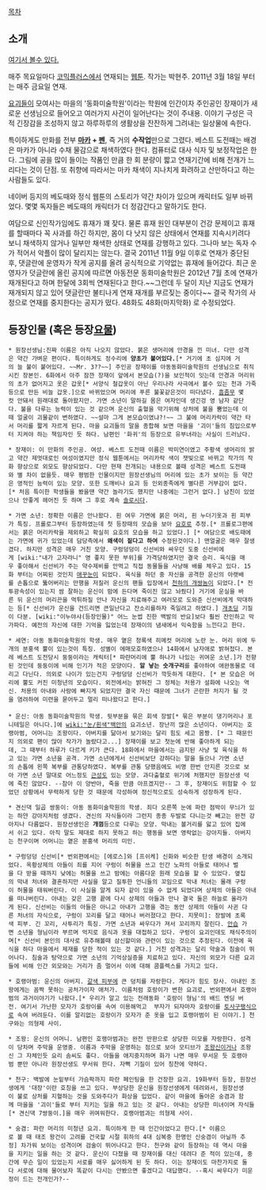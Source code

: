 [[목차]]

== 소개 ==
[http://www.comicplus.com/웹툰/동화미술학원,박현주,25233 여기서 볼수 있다.]

매주 목요일마다 [[코믹플러스]]에서 연재되는 [[웹툰]]. 작가는 박현주.
2011년 3월 18일 부터는 매주 금요일 연재.

[[요괴]]들이 모여사는 마을의 '동화미술학원'이라는 학원에 인간이자 주인공인 장재이가 새로운 선생님으로 들어오고 여러가지 사건이 일어난다는 것이 주내용. 이야기 구성은 극적 긴장감을 조성하지 않고 하루하루의 생활상을 잔잔하게 그려내는 일상물에 속한다.

특이하게도 만화를 전부 '''[[마카]] + [[펜]]''', 즉 거의 '''수작업'''만으로 그렸다. 베스트 도전때는 배경은 마카가 아니라 수채 물감으로 채색하였다 한다. 컴퓨터로 대사 식자 및 보정작업은 한다. 그림에 공을 많이 들이는 작품인 만큼 한 회 분량이 짧고 연재기간에 비해 전개가 느리다는 것이 단점. 또 취향에 따라서는 마카 채색이 지나치게 화려하고 산만하다고 하는 사람들도 있다.

네이버 등지의 베도때와 정식 웹툰의 스토리가 약간 차이가 있으며 캐릭터도 일부 바뀌었다. 몇몇 독자들은 베도때의 캐릭터가 더 정감간다고 말하기도 한다.

여담으로 신인작가임에도 휴재가 꽤 잦다. 물론 휴재 원인 대부분이 건강 문제이고 휴재를 할때마다 꼭 사과를 하긴 하지만, 몸이 다 낫지 않은 상태에서 연재를 지속시키려다 보니 채색하지 않거나 일부만 채색한 상태로 연재를 강행하고 있다. 그나마 보는 독자 수가 적어서 악플이 많이 달리지는 않는다. 결국 2011년 11월 9일 이후로 연재가 중단된 후, 댓글란에 운영자가 작게 공지를 올려 공식적으로 기약없는 휴재에 들어갔다. 최근 운영자가 덧글란에 올린 공지에 따르면 아동전문 동화미술학원은 2012년 7월 초에 연재가 재개된다고 하며 한달에 3회씩 연재된다고 한다.~~그런데 두 달이 지난 지금도 연재가 재개되지 않고 있어 댓글란만 불티나게 연재 재개를 부르짖는 중이다~~ 결국 작가의 사정으로 연재를 중지한다는 공지가 떴다. 48화도 48화(마지막화) 로 수정되었다.

== 등장인물 (혹은 등장[[요물]]) ==
 * 원장선생님:진짜 이름은 아직 나오지 않았다. 붉은 생머리에 안경을 낀 미녀. 다만 성격은 약간 가벼운 편이다. 특이하게도 정수리에 '''양초가 붙어있다.'''[* 거기에 초 심지에 거의 늘 불이 붙어있다. ~~Mr. 3??~~] 주인공 장재이를 아동동화미술학원의 선생님으로 취직시킨 장본인. 6화에서 아주 잠깐 장재이 앞에서 본모습(?)을 보인적이 잇는데 안경과 머리위의 초가 없어지고 옷은 갑옷[* 서양식 철갑옷이 아닌 우리나라 사극에서 볼수 있는 천과 가죽등으로 만든 비늘 갑옷.]으로 바뀌었으며 머리에 푸른 불꽃같은것이 떠다녔다. [[흠좀무]] 몇컷 안돼서 원래대로 돌아왔지만. 가면 소년이 말하길 몸은 여자인데 생긴겅 영 남자 같단다. 불을 다루는 능력이 있는 것 같으며 운신의 출혈을 막기위해 상처에 불을 뿜었는데 이때 얼굴이 괴물같이 변하였다. ~~설마 그게 본모습이였냐?!~~ 그 불에 머리카락이 약간 타서 머리를 짧게 자르게 된다. 마을 요괴들의 말을 종합해 보면 마을을 '괴이'들의 침입으로부터 지켜야 하는 책임자인 듯 하다. 남편인 '화귀'의 등장으로 유부녀라는 사실이 드러났다. 

 * 장재이: 이 만화의 주인공. 여성. 베스트 도전때 이름은 박미연이였고 주황색 생머리의 밝고 약간 제멋대로인 여성이였지만 정식 웹툰에서는 머리카락 색이 잿빛으로 바뀌고 작가의 작화 향상으로 외모도 향상되었다. 다만 현재 전개되는 내용으로 볼때 성격은 베스트 도전때와 별 차이 없을듯. 매우 평범한 인물이지만 원장선생님의 머리에 있는 초가 보이는 등 약간은 영적인 능력이 있는 모양. 또한 도깨비나 요괴 등 인외종족에게 별다른 거부감이 없다.[* 처음 특이한 학생들을 봤을땐 약간 놀라기도 했지만 나중에는 그런거 없다.] 남친이 있었으나 안좋게 헤어진 듯 하며 그 후로 계속 [[솔로]]시다.

 * 가면 소년: 정확한 이름은 안나왔다. 흰 여우 가면에 붉은 머리, 흰 누더기옷과 흰 피부가 특징. 프롤로그부터 등장하였는데 첫 등장때의 모습을 보아 [[요호]]로 추정.[* 프롤로그편에서는 붉은 머리카락을 제외하고 확실히 요호의 모습을 하고 있었다.] [* 여담으로 배도때에는 가면에 귀가 있었는데 담당측에서 '''왜색이 짙다고 하여''' 수정된것이다.] 맨얼굴은 매우 잘생겼다. 하지만 성격은 매우 거친 모양. 구렁덩덩이 신선비와 싸우던 도중 신선비에게 [wiki:"내가 고자라니" 영 좋지 못한 부위]를 가격당하였지만 결국 승리. 육식을 매우 좋아해서 신선비가 주는 약수제비를 안먹고 직접 동물들을 사냥해 배를 체우고 있다. 15화 부터는 어찌된 것인지 [[애꾸눈]]이 되었다. 육식을 하던 중 자신을 공격한 운신의 아랫배를 손톱으로 뚫어버리는 만행을 저질러 운신의 팬들 입장에서 [[천하의 개쌍놈]]이 되었다.[* 전투광속성이 있는지 쌈 잘하는 운신이 맘에 든다며 죽이진 않고 놔줬다] 거기에 운실을 바른 뒤 운신의 머리끈을 먹튀하질 안나 자신을 치료해주고 여러모로 도와준 신선비에게 막대하는 등[* 신선비가 운신을 건드리면 큰일난다고 잔소리를하자 죽일려고 하였다.] [[개초딩]] 기질이 다분. [wiki:"이누야샤(등장인물)" 어느 눈썹 진한 백발의 반요]보다 훨씬 잔인하고 막가파다. 예전의 자신에 대한 기억을 잃었는데 장재이의 냄새에서 익숙함을 느낀다고 한다.

 * 세연: 아동 동화미술학원의 학생. 매우 옅은 청록색 히메컷 머리에 노란 눈. 머리 위에 두개의 분홍색 뿔이 있는것이 특징. 성별이 에매모호하였으나 14화에서 남자애로 밝혀젔다. 본레 베스트 도전당시 둥둥이라는 캐릭터[* 파란머리에 뿔 하나가 나있는 귀여운 소년.]가 전향된 것인데 둥둥이에 비해 인기가 적은 모양이다. '''알 낳는 숫개구리'''를 좋아하여 애완동물로 데리고 다닌다. 의외로 나이가 있는건지 구렁덩덩 신선비가 깍듯하게 대한다. [* 본 모습은 머리에 뿔도 커진 미청년의 모습이다. 외전에서는 밝혀진 그 정체는 처용가 설화에 나오는 역신. 처용의 아내와 사랑에 빠지게 되었지만 결국 자신 때문에 그녀가 곤란한 처지가 될 것을 염려하여 미련을 묻어두고 멀리 떠나왔다고 한다.]
 
 * 운신: 아동 동화미술학원의 학생. 뒷부분을 묶은 회색 장발[* 묶은 부분이 댕기머리나 포니테일은 아니다.]에 [[wiki:"눈/흰색"백안]]의 요괴소년. 장난끼 많은 소년이다. 아버지는 호랭아범, 어머니는 조왕이다. 아버지를 닮아서 보기와는 달리 힘도 세고 몸짱. [* 그 때문인지 의외로 팬이 많아 작가가 놀랐다고...] 장재이를 보고 첫눈에 반해 좋아하게 되는데, 그 때부터 하루가 다르게 키가 큰다. 18화에서 마을에서는 금지된 사냥 및 육식을 하고 있는 가면 소년을 공격. 가면 소년에게서 신선비보단 강하다는 말을 들으나 가면 소년의 손톱에 왼쪽 복부를 관통당하였다. 복부를 관통 당했음에도 비명 한번 안지른 것으로 보아 가면 소년 말대로 어느정도 [[근성]]도 있는 모양. 과다출혈로 위기에 처했지만 원장선생 덕에 죽진 않았다. --참아 이 양반아, 죽을 만큼 아프겠지만-- 그 후, 장재이도 위험할 수 있었던 상황에서 무력하게 당한 것 때문에 각성하여 정신적으로도 성숙하게 성장하게 된다.

 * 견신댁 일곱 쌍둥이: 아동 동화미술학원의 학생. 죄다 오른쪽 눈에 파란 점박이 무늬가 있는 하얀 강아지처럼 생겼다. 견신의 자식들이라 그런지 종종 두발로 다니는것 빼고는 완전 강아지나 다름없다. 원장선생인은 '''개껌'''등으로 다루는 모양. 막내는 볼거리를 앓고 있어 집에서 쉬고 있다. 아직 말도 제대로 하지 못하고 하는 행동을 보면 영락없는 강아지들. 아버지는 천구이며 어머니는 옅은 분홍색 머리의 미인.

 * 구렁덩덩 신선비[* 번외편에서는 [에로스]와 [프쉬케] 신화와 비슷한 탄생 배경이 소개되었다. 옥황상제의 아들이 죄를 지어 구렁이 허물을 쓰고 인간 노파의 아들로 태어나 벌을 다 받을 때까지 낮에는 허물을 쓰고 밤에는 아름다운 원래 모습을 할 수 있었다. 옆집의 막내 처녀와 결혼하지만 사실을 알고 질투한 언니들의 꼬임으로 막내 처녀는 몰래 구렁이 허물을 태워버린다. 이 사실을 알게 되자 같이 있을 수 없게 되었다며 상제의 아들은 아내를 떠나버린다. 아내는 갖은 고행 끝에 다시 상제의 아들과 만나 결국 둘은 하늘로 올라가게 된다. 신선비는 이들의 아들은 아니고 아내가 고행을 겪는 동안 상제의 아들이 사귄 다른 처녀의 자식으로, 구렁이 꼬리를 달고 태어나 버러졌다고 한다. 지못미]: 장발에 초록색 피부. 긴 꼬리, 사투리가 특징. 가면 소년과 싸우다가 져서 꼬리까지 잘린다. [[안습]] 가면 소년을 형님이라 부르며 억지로 음식과 옷을 대접하고 있다. 구렁이 요괴인데도 채식주의이며[* 신선비 본인의 대사로 유추해볼때 삼신할미와 관련이 있는 것으로 추정된다. 이전에 육식을 하다 마을에서 제재를 당한 적이 있는 것 같다.] 거친 성격과는 달리 약술과 침술이 뛰어나다. 침술과 탕약으로 가면 소년의 기억상실증을 치료하고 있다. 자신의 외모가 다른 요괴들에 비해 인간 외모와는 거리가 좀 멀어서 이에 대해 콤플렉스를 가지고 있다.

 * 호랭아범: 운신의 아버지. [[갈색 피부]]에 큰 덩치를 자랑한다. 게다가 힘도 장사. 아내인 조왕에게는 꼼짝 못하는 공처가이자 애처가. 이름처럼 호랑이가 변한 요괴로, 번외편에서 호랭아범의 과거이야기가 나왔다.[* 우리가 알고 있는 전래동화 '호랑이 형님'의 배드 엔딩 버전. 여기서 가난한 모자가 호랑이를 속여 이용해먹고  부자가 되자마자 호랑이를 [[토사구팽]]식으로 속여 버려둔다. 이를 알리없는 호랑이가 모자가 준 옷을 입고 호랭아범이 된 이야기.] 천구와는 의형제 사이.

 * 조왕: 운신의 어머니. 남편인 호랭아범과는 완전 딴판으로 상당한 미모를 자랑한다. 성격이 당차며 주막을 운영중. 이름과 주막을 운영하는 점으로 보아 모티브가 [[조왕신]]이거나 조왕신 그 자체인듯 요리 솜씨도 좋다. 아들을 애지중지하며 화가 나면 매우 무서운 듯 호랭아범 뿐만 아니라 원장선생도 무서워 한다. 자뻑 기질이 있어 칭찬에 약하다.

 * 천구: 백발에 눈밑부터 가슴팍까지 파란 페인팅을 한 건장한 요괴. 19화부터 등장, 원장선생에게 '대장'이란 호칭을 쓰고 있다. 부상당한 운신을 원장선생에게 데려와서, 원장선생이 불로 상처를 지혈하는 것을 도와주다가 화상을 입었다. 같이 마을에 돌아온 숭겸과 함께 마을을 '괴이'들로 부터 지키는 일을 하고 있는 것 같다. 아내는 상당한 미녀이며 자식들[* 견신댁 7쌍둥이.]을 매우 귀여워한다. 호랭아범과는 의형제 사이.

 * 숭겸: 파란 머리의 미청년 요괴. 특이하게 한 때 인간이었다고 한다.[* 이름으로 볼 때 태조 왕건이 고려를 건국할 시절 휘하의 4대 심복중 한명인 신숭겸이 아닐까 추정] 차가워 보이는 성격이며 검술이 뛰어나다고 한다. 천구와 같이 등장하는 데 역시 마을을 지키는 일을 하는 것 같다. 운신이 다쳤을 때 장재이를 대신 데려다 준 적이 있는데, 중간에 무슨 일이 있었는지 서로를 매우 싫어하게 된 듯 하다. 이는 장재이도 마찬가지로 둘다 서로에 대해 물어보자 똑같이 다시는 안봤으면 좋겠다고 대답했다. --혹시 싸우다가 미운정이 드는 전개인가?--
